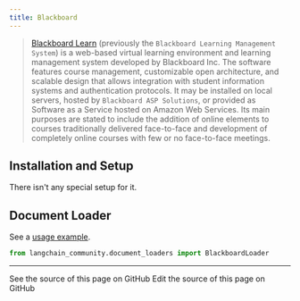 ```yaml
---
title: Blackboard
---
```


>[Blackboard Learn](https://en.wikipedia.org/wiki/Blackboard_Learn) (previously the `Blackboard Learning Management System`)
> is a web-based virtual learning environment and learning management system developed by Blackboard Inc.
> The software features course management, customizable open architecture, and scalable design that allows
> integration with student information systems and authentication protocols. It may be installed on local servers,
> hosted by `Blackboard ASP Solutions`, or provided as Software as a Service hosted on Amazon Web Services.
> Its main purposes are stated to include the addition of online elements to courses traditionally delivered
> face-to-face and development of completely online courses with few or no face-to-face meetings.

## Installation and Setup

There isn't any special setup for it.

## Document Loader

See a [usage example](/oss/python/integrations/document_loaders/blackboard).

```python
from langchain_community.document_loaders import BlackboardLoader

```

---

<CardGroup cols={2}>
  <Card title="View Source" icon="eye" href="https://github.com/langchain-ai/docs/blob/main/src/oss/python/integrations/providers/blackboard.mdx">
    See the source of this page on GitHub
  </Card>
  <Card title="Edit Source" icon="pen-to-square" href="https://github.com/langchain-ai/docs/edit/main/src/oss/python/integrations/providers/blackboard.mdx">
    Edit the source of this page on GitHub
  </Card>
</CardGroup>
